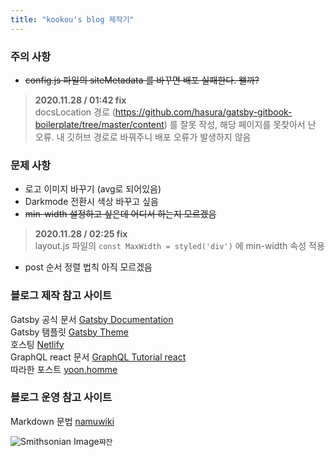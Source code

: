 ```yaml
---
title: "kookou's blog 제작기"
---
```

### 주의 사항 
- ~~config.js 파일의 siteMetadata 를 바꾸면 배포 실패한다. 왤까?~~  
>**2020.11.28 / 01:42 fix**  
docsLocation 경로 (https://github.com/hasura/gatsby-gitbook-boilerplate/tree/master/content) 를 잘못 작성, 해당 페이지를 못찾아서 난 오류.  내 깃허브 경로로 바꿔주니 배포 오류가 발생하지 않음 

### 문제 사항
- 로고 이미지 바꾸기 (avg로 되어있음)
- Darkmode 전환시 색상 바꾸고 싶음
- ~~min-width 설정하고 싶은데 어디서 하는지 모르겠음~~
>**2020.11.28 / 02:25 fix**  
layout.js 파일의 `const MaxWidth = styled('div')` 에 min-width 속성 적용 
- post 순서 정렬 법칙 아직 모르겠음

### 블로그 제작 참고 사이트

Gatsby 공식 문서 [Gatsby Documentation](https://www.gatsbyjs.com/docs/)  
Gatsby 탬플릿 [Gatsby Theme](https://www.gatsbyjs.com/starters/?v=2)  
호스팅 [Netlify](https://www.netlify.com/)  
GraphQL react 문서 [GraphQL Tutorial react](https://hasura.io/learn/graphql/react/introduction/)  
따라한 포스트 [yoon.homme](https://suitee.me/getting-started-gatsby/)

### 블로그 운영 참고 사이트
Markdown 문법 [namuwiki](https://namu.wiki/w/%EB%A7%88%ED%81%AC%EB%8B%A4%EC%9A%B4)

![Smithsonian Image](https://lh3.googleusercontent.com/proxy/112h6OyttgVXAQFrTvHtkDOaxCaISKpNSa1Z0JLg5unZfFGhG3F94k2ANlBanN6d2fv5Y12vNqyOpIoYtQ7Pzdgiv8HSyNNvIObxFbHGk7Sfn45y_OCZnHmEXLioOPOBE3v96iy2Y0xs0MBp0b96y3yC_0N8LHV_BCjFNAwhpUW9DbZm)`쨔잔`